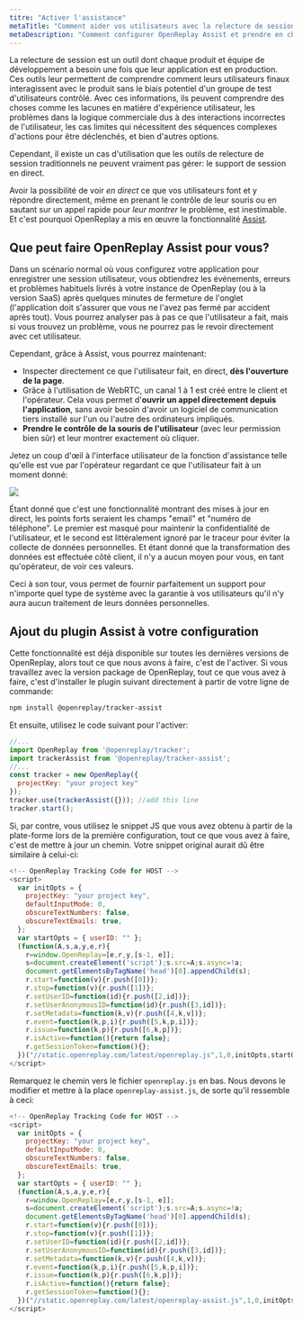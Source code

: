 ```yaml
---
titre: "Activer l'assistance"
metaTitle: "Comment aider vos utilisateurs avec la relecture de session en direct"
metaDescription: "Comment configurer OpenReplay Assist et prendre en charge vos utilisateurs finaux via l'écran en direct et WebRTC."
---
```


<YoutubeVideo title="Regardez comment utiliser Assist avec Next.js"
  description="Si vous n'aimez pas lire, vous pouvez suivre cette vidéo tutoriel vous montrant comment utiliser le plugin Assist dans votre application"
  videoURL="https://www.youtube.com/watch?v=8hpolw2_mMs"
  />

La relecture de session est un outil dont chaque produit et équipe de développement a besoin une fois que leur application est en production.
Ces outils leur permettent de comprendre comment leurs utilisateurs finaux interagissent avec le produit sans le biais potentiel d'un groupe de test d'utilisateurs contrôlé. Avec ces informations, ils peuvent comprendre des choses comme les lacunes en matière d'expérience utilisateur, les problèmes dans la logique commerciale dus à des interactions incorrectes de l'utilisateur, les cas limites qui nécessitent des séquences complexes d'actions pour être déclenchés, et bien d'autres options.

Cependant, il existe un cas d'utilisation que les outils de relecture de session traditionnels ne peuvent vraiment pas gérer: le support de session en direct.

Avoir la possibilité de voir _en direct_ ce que vos utilisateurs font et y répondre directement, même en prenant le contrôle de leur souris ou en sautant sur un appel rapide pour _leur montrer_ le problème, est inestimable. Et c'est pourquoi OpenReplay a mis en œuvre la fonctionnalité [Assist](https://openreplay.com/feature-assist.html).

## Que peut faire OpenReplay Assist pour vous?

Dans un scénario normal où vous configurez votre application pour enregistrer une session utilisateur, vous obtiendrez les événements, erreurs et problèmes habituels livrés à votre instance de OpenReplay (ou à la version SaaS) après quelques minutes de fermeture de l'onglet (l'application doit s'assurer que vous ne l'avez pas fermé par accident après tout). Vous pourrez analyser pas à pas ce que l'utilisateur a fait, mais si vous trouvez un problème, vous ne pourrez pas le revoir directement avec cet utilisateur.

Cependant, grâce à Assist, vous pourrez maintenant:

+ Inspecter directement ce que l'utilisateur fait, en direct, **dès l'ouverture de la page**.
+ Grâce à l'utilisation de WebRTC, un canal 1 à 1 est créé entre le client et l'opérateur. Cela vous permet d'**ouvrir un appel directement depuis l'application**, sans avoir besoin d'avoir un logiciel de communication tiers installé sur l'un ou l'autre des ordinateurs impliqués.
+ **Prendre le contrôle de la souris de l'utilisateur** (avec leur permission bien sûr) et leur montrer exactement où cliquer.

Jetez un coup d'œil à l'interface utilisateur de la fonction d'assistance telle qu'elle est vue par l'opérateur regardant ce que l'utilisateur fait à un moment donné:

![](https://i.imgur.com/4vxXpHn.png)

Étant donné que c'est une fonctionnalité montrant des mises à jour en direct, les points forts seraient les champs "email" et "numéro de téléphone". Le premier est masqué pour maintenir la confidentialité de l'utilisateur, et le second est littéralement ignoré par le traceur pour éviter la collecte de données personnelles.
Et étant donné que la transformation des données est effectuée côté client, il n'y a aucun moyen pour vous, en tant qu'opérateur, de voir ces valeurs.

Ceci à son tour, vous permet de fournir parfaitement un support pour n'importe quel type de système avec la garantie à vos utilisateurs qu'il n'y aura aucun traitement de leurs données personnelles.

## Ajout du plugin Assist à votre configuration

Cette fonctionnalité est déjà disponible sur toutes les dernières versions de OpenReplay, alors tout ce que nous avons à faire, c'est de l'activer.
Si vous travaillez avec la version package de OpenReplay, tout ce que vous avez à faire, c'est d'installer le plugin suivant directement à partir de votre ligne de commande:


```bash 
npm install @openreplay/tracker-assist
```


Et ensuite, utilisez le code suivant pour l'activer:


```javascript 
//...
import OpenReplay from '@openreplay/tracker';
import trackerAssist from '@openreplay/tracker-assist';
//...
const tracker = new OpenReplay({
  projectKey: "your project key"
});
tracker.use(trackerAssist({})); //add this line
tracker.start();
```


Si, par contre, vous utilisez le snippet JS que vous avez obtenu à partir de la plate-forme lors de la première configuration, tout ce que vous avez à faire, c'est de mettre à jour un chemin.
Votre snippet original aurait dû être similaire à celui-ci:


```javascript 
<!-- OpenReplay Tracking Code for HOST -->
<script>
  var initOpts = {
    projectKey: "your project key",
    defaultInputMode: 0,
    obscureTextNumbers: false,
    obscureTextEmails: true,
  };
  var startOpts = { userID: "" };
  (function(A,s,a,y,e,r){
    r=window.OpenReplay=[e,r,y,[s-1, e]];
    s=document.createElement('script');s.src=A;s.async=!a;
    document.getElementsByTagName('head')[0].appendChild(s);
    r.start=function(v){r.push([0])};
    r.stop=function(v){r.push([1])};
    r.setUserID=function(id){r.push([2,id])};
    r.setUserAnonymousID=function(id){r.push([3,id])};
    r.setMetadata=function(k,v){r.push([4,k,v])};
    r.event=function(k,p,i){r.push([5,k,p,i])};
    r.issue=function(k,p){r.push([6,k,p])};
    r.isActive=function(){return false};
    r.getSessionToken=function(){};
  })("//static.openreplay.com/latest/openreplay.js",1,0,initOpts,startOpts);
</script>
```


Remarquez le chemin vers le fichier `openreplay.js` en bas. Nous devons le modifier et mettre à la place `openreplay-assist.js`, de sorte qu'il ressemble à ceci:


```javascript 
<!-- OpenReplay Tracking Code for HOST -->
<script>
  var initOpts = {
    projectKey: "your project key",
    defaultInputMode: 0,
    obscureTextNumbers: false,
    obscureTextEmails: true,
  };
  var startOpts = { userID: "" };
  (function(A,s,a,y,e,r){
    r=window.OpenReplay=[e,r,y,[s-1, e]];
    s=document.createElement('script');s.src=A;s.async=!a;
    document.getElementsByTagName('head')[0].appendChild(s);
    r.start=function(v){r.push([0])};
    r.stop=function(v){r.push([1])};
    r.setUserID=function(id){r.push([2,id])};
    r.setUserAnonymousID=function(id){r.push([3,id])};
    r.setMetadata=function(k,v){r.push([4,k,v])};
    r.event=function(k,p,i){r.push([5,k,p,i])};
    r.issue=function(k,p){r.push([6,k,p])};
    r.isActive=function(){return false};
    r.getSessionToken=function(){};
  })("//static.openreplay.com/latest/openreplay-assist.js",1,0,initOpts,startOpts);
</script>
```

